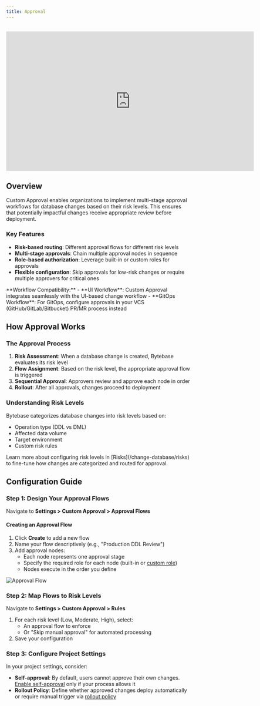 ```yaml
---
title: Approval
---
```


<Card title="Tutorial: Database Change with Risk-Based Approval Flow" icon="graduation-cap" href="/tutorials/database-change-management-with-risk-adjusted-approval-flow" horizontal />

<br />

<iframe width="675" height="380" src="https://www.youtube.com/embed/K_RWlqdplZQ" title="YouTube video player" className="w-full" frameBorder="0" allow="accelerometer; autoplay; clipboard-write; encrypted-media; gyroscope; picture-in-picture" allowfullscreen="allowFullScreen"></iframe>

## Overview

Custom Approval enables organizations to implement multi-stage approval workflows for database changes based on their risk levels. This ensures that potentially impactful changes receive appropriate review before deployment.

### Key Features

- **Risk-based routing**: Different approval flows for different risk levels
- **Multi-stage approvals**: Chain multiple approval nodes in sequence
- **Role-based authorization**: Leverage built-in or custom roles for approvals
- **Flexible configuration**: Skip approvals for low-risk changes or require multiple approvers for critical ones

<Tip>
**Workflow Compatibility:**
- **UI Workflow**: Custom Approval integrates seamlessly with the UI-based change workflow
- **GitOps Workflow**: For GitOps, configure approvals in your VCS (GitHub/GitLab/Bitbucket) PR/MR process instead
</Tip>

## How Approval Works

### The Approval Process

1. **Risk Assessment**: When a database change is created, Bytebase evaluates its risk level
2. **Flow Assignment**: Based on the risk level, the appropriate approval flow is triggered
3. **Sequential Approval**: Approvers review and approve each node in order
4. **Rollout**: After all approvals, changes proceed to deployment

### Understanding Risk Levels

Bytebase categorizes database changes into risk levels based on:
- Operation type (DDL vs DML)
- Affected data volume
- Target environment
- Custom risk rules

<Info>
Learn more about configuring risk levels in [Risks](/change-database/risks) to fine-tune how changes are categorized and routed for approval.
</Info>

## Configuration Guide

### Step 1: Design Your Approval Flows

Navigate to **Settings > Custom Approval > Approval Flows**

#### Creating an Approval Flow

1. Click **Create** to add a new flow
2. Name your flow descriptively (e.g., "Production DDL Review")
3. Add approval nodes:
   - Each node represents one approval stage
   - Specify the required role for each node (built-in or [custom role](/administration/roles))
   - Nodes execute in the order you define

![Approval Flow](/content/docs/administration/custom-approval/edit-approval-flow.webp)

### Step 2: Map Flows to Risk Levels

Navigate to **Settings > Custom Approval > Rules**

1. For each risk level (Low, Moderate, High), select:
   - An approval flow to enforce
   - Or "Skip manual approval" for automated processing
2. Save your configuration

### Step 3: Configure Project Settings

In your project settings, consider:

- **Self-approval**: By default, users cannot approve their own changes. [Enable self-approval](/change-database/settings#self-approval) only if your process allows it
- **Rollout Policy**: Define whether approved changes deploy automatically or require manual trigger via [rollout policy](/change-database/environment-policy/rollout-policy/)